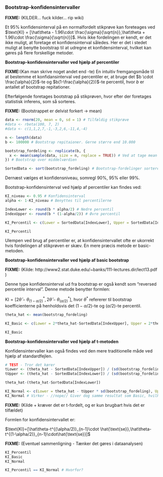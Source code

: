 ### Bootstrap-konfidensintervaller

__FIXME:__ (KILDER... fuck kilder... rip wiki)

Et $95\%$ konfidensinterval på en normalfordelt stikprøve kan foreteages ved $\text{KI} = [\hat\theta - 1.96\cdot \frac{\sigma}{\sqrt{n}},\hat\theta + 1.96\cdot \frac{\sigma}{\sqrt{n}}]$. Hvis ikke fordelingen er kendt, er det ikke muligt, at foretage et konfidensinterval således. Her er det i stedet muligt at benytte bootstrap til at udregne et konfidensinterval, hvilket kan gøres på flere forskellige metoder.

__Bootstrap-konfidensintervaller ved hjælp af percentiler__

__FIXME:__(Kan man skrive noget andet end -te)
En intuitiv fremgangsmåde til at bestemme et konfidansinterval ved percentiler er, at bruge det $b \cdot \frac{\alpha}{2}$-te og $b(1-\frac{\alpha}{2})$-te percentil, hvor $b$ er antallet af bootstrap repitationer.

Efterfølgende foretages bootstrap på stikprøven, hvor efter der foretages statistisk inferens, som så sorteres.


__FIXME:__ (Bootstrappet er delvist forkert -> mean)
```r
data <- rnorm(20, mean = 0, sd = 1) # Tilfældig stikprøve
#data <- rbeta(100, 7, 2)
#data <- c(1,1,2,7,-1,-3,2,6,-11,4,-4)

n <- length(data)
b <- 100000 # Bootstrap repitaioner. Gerne større end 10.000

bootstrap_fordeling <- replicate(b, {
  x <- mean(sample(data, size = n, replace = TRUE)) # Ved at tage mean fucker det SD op senere, hvis man ikke tager mean, fucker det KI'er op
}) # Bootstrap over middelværdien

SortedData <- sort(bootstrap_fordeling) # Bootstrap-fordelinger sorteret
```

Dernæst vælges et konfidensniveau, somregl $90\%$, $95\%$ eller $99\%$.

Bootstrap-konfidensinterval ved hjælp af percentiler kan findes ved:
```r
KI_niveau <- 0.95 # Konfidensinterval
alpha <- 1-KI_niveau # Benyttes til percentilerne

IndexLower <- round(b * alpha/2) # Nedre percentil
IndexUpper <- round(b * (1-alpha/2)) # Øvre percentil

KI_Percentil <- c(Lower = SortedData[IndexLower], Upper = SortedData[IndexUpper]) # Konfidensinterval vha. percentiler

KI_Percentil
```

Ulempen ved brug af percentiler er, at konfidensintervallet ofte er ukorrekt hvis fordelingen af stikprøven er skæv. En mere præcis metode er basic-metoden.

__Bootstrap-konfidensintervaller ved hjælp af basic bootstrap__

__FIXME:__ (Kilde: http://www2.stat.duke.edu/~banks/111-lectures.dir/lect13.pdf )

Denne type konfidensinterval ud fra bootstrap er også kendt som "reversed percentile interval". Denne metode benytter formlen:

$\text{KI} = [2\hat\theta- \theta^{*}_{(1-\alpha/2)}, 2\hat\theta- \theta^{*}_{(\alpha/2)}]$, hvor $\theta^{*}$ refererer til bootstrap koefficienterne på henholdsvis det $(1-\alpha/2)$-te og $(\alpha/2)$-te percentil.

```r
theta_hat <- mean(bootstrap_fordeling)

KI_Basic <- c(Lower = 2*theta_hat-SortedData[IndexUpper], Upper = 2*theta_hat-SortedData[IndexLower])

KI_Basic
```

__Bootstrap-konfidensintervaller ved hjælp af t-metoden__

Konfidensintervaller kan også findes ved den mere traditionelle måde ved hjælp af standardfejlen.


```r
# TEST - Tror det kører
tLower <- (theta_hat - SortedData[IndexUpper]) / (sd(bootstrap_fordeling)) # SD er egentligt ESE
tUpper <- (theta_hat - SortedData[IndexLower]) / (sd(bootstrap_fordeling))

theta_hat-(theta_hat-SortedData[IndexLower])

KI_Normal <- c(Lower = theta_hat - tUpper * sd(bootstrap_fordeling), Upper = theta_hat - tLower * sd(bootstrap_fordeling))
KI_Normal # Virker - //nope// Giver dog samme resultat som Basic, hvilket 
```

__FIXME:__ (Kilde + kræver det er t-fordelt, og er kun brugbart hvis det er tilfældet)

Formlen for konfidensintervallet er:

$\text{KI}=[\hat\theta-t^{(\alpha/2)}_{n-1}\cdot \hat{\text{se}},\hat\theta-t^{(1-\alpha/2)}_{n-1}\cdot\hat{\text{se}}]$

__FIXME:__ (Eventuel sammenligning - Tænker det gøres i dataanalysen)
```r
KI_Percentil
KI_Basic
KI_Normal

KI_Percentil == KI_Normal # Hvorfor?
```


